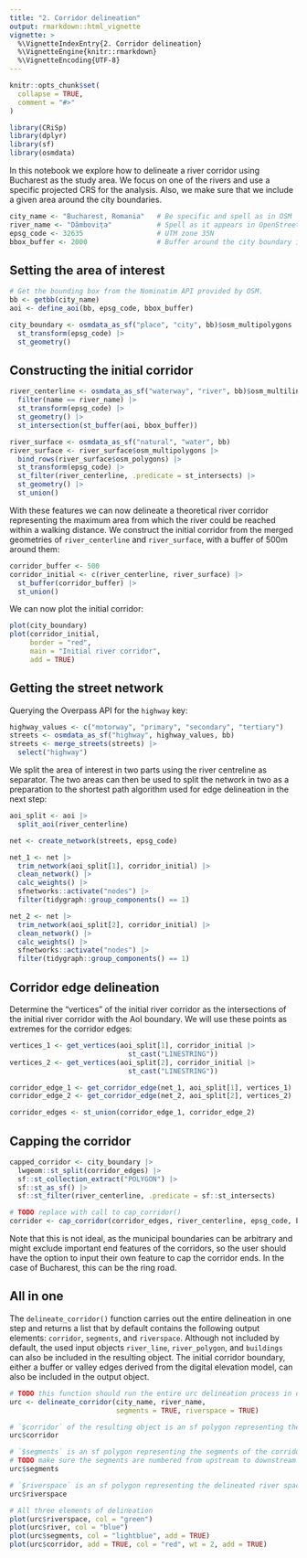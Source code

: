 ```yaml
---
title: "2. Corridor delineation"
output: rmarkdown::html_vignette
vignette: >
  %\VignetteIndexEntry{2. Corridor delineation}
  %\VignetteEngine{knitr::rmarkdown}
  %\VignetteEncoding{UTF-8}
---
```


```r
knitr::opts_chunk$set(
  collapse = TRUE,
  comment = "#>"
)
```

```r
library(CRiSp)
library(dplyr)
library(sf)
library(osmdata)
```

In this notebook we explore how to delineate a river corridor using Bucharest as the study area. We focus on one of the rivers and use a specific projected CRS for the analysis. Also, we make sure that we include a given area around the city boundaries.

```r
city_name <- "Bucharest, Romania"   # Be specific and spell as in OSM
river_name <- "Dâmbovița"           # Spell as it appears in OpenStreetMap
epsg_code <- 32635                  # UTM zone 35N
bbox_buffer <- 2000                 # Buffer around the city boundary in meters
```

## Setting the area of interest

```r
# Get the bounding box from the Nominatim API provided by OSM.
bb <- getbb(city_name)
aoi <- define_aoi(bb, epsg_code, bbox_buffer)
```

```r
city_boundary <- osmdata_as_sf("place", "city", bb)$osm_multipolygons |>
  st_transform(epsg_code) |>
  st_geometry()
```

## Constructing the initial corridor

```r
river_centerline <- osmdata_as_sf("waterway", "river", bb)$osm_multilines |>
  filter(name == river_name) |>
  st_transform(epsg_code) |>
  st_geometry() |>
  st_intersection(st_buffer(aoi, bbox_buffer))

river_surface <- osmdata_as_sf("natural", "water", bb)
river_surface <- river_surface$osm_multipolygons |>
  bind_rows(river_surface$osm_polygons) |>
  st_transform(epsg_code) |>
  st_filter(river_centerline, .predicate = st_intersects) |>
  st_geometry() |>
  st_union()
```

With these features we can now delineate a theoretical river corridor representing the maximum area from which the river could be reached within a walking distance. We construct the initial corridor from the merged geometries of `river_centerline` and `river_surface`, with a buffer of 500m around them:

```r
corridor_buffer <- 500
corridor_initial <- c(river_centerline, river_surface) |>
  st_buffer(corridor_buffer) |>
  st_union()
```

We can now plot the initial corridor:

```r
plot(city_boundary)
plot(corridor_initial,
     border = "red",
     main = "Initial river corridor",
     add = TRUE)
```

## Getting the street network

Querying the Overpass API for the `highway` key:

```r
highway_values <- c("motorway", "primary", "secondary", "tertiary")
streets <- osmdata_as_sf("highway", highway_values, bb)
streets <- merge_streets(streets) |>
  select("highway")
```

We split the area of interest in two parts using the river centreline as separator. The two areas can then be used to split the network in two as a preparation to the shortest path algorithm used for edge delineation in the next step:

```r
aoi_split <- aoi |>
  split_aoi(river_centerline)

net <- create_network(streets, epsg_code)

net_1 <- net |>
  trim_network(aoi_split[1], corridor_initial) |>
  clean_network() |>
  calc_weights() |>
  sfnetworks::activate("nodes") |>
  filter(tidygraph::group_components() == 1)

net_2 <- net |>
  trim_network(aoi_split[2], corridor_initial) |>
  clean_network() |>
  calc_weights() |>
  sfnetworks::activate("nodes") |>
  filter(tidygraph::group_components() == 1)
```

## Corridor edge delineation

Determine the "vertices" of the initial river corridor as the intersections of the initial river corridor with the AoI boundary. We will use these points as extremes for the corridor edges:

```r
vertices_1 <- get_vertices(aoi_split[1], corridor_initial |>
                             st_cast("LINESTRING"))
vertices_2 <- get_vertices(aoi_split[2], corridor_initial |>
                             st_cast("LINESTRING"))
```

```r
corridor_edge_1 <- get_corridor_edge(net_1, aoi_split[1], vertices_1)
corridor_edge_2 <- get_corridor_edge(net_2, aoi_split[2], vertices_2)

corridor_edges <- st_union(corridor_edge_1, corridor_edge_2)
```

## Capping the corridor

```r
capped_corridor <- city_boundary |>
  lwgeom::st_split(corridor_edges) |>
  sf::st_collection_extract("POLYGON") |>
  sf::st_as_sf() |>
  sf::st_filter(river_centerline, .predicate = sf::st_intersects)

# TODO replace with call to cap_corridor()
corridor <- cap_corridor(corridor_edges, river_centerline, epsg_code, bb)
```

Note that this is not ideal, as the municipal boundaries can be arbitrary and might exclude important end features of the corridors, so the user should have the option to input their own feature to cap the corridor ends. In the case of Bucharest, this can be the ring road.

## All in one

The `delineate_corridor()` function carries out the entire delineation in one step and returns a list that by default contains the following output elements: `corridor`, `segments`, and `riverspace`. Although not included by default, the used input objects `river_line`, `river_polygon`, and `buildings` can also be included in the resulting object. The initial corridor boundary, either a buffer or valley edges derived from the digital elevation model, can also be included in the output object.

```r
# TODO this function should run the entire urc delineation process in one step
urc <- delineate_corridor(city_name, river_name,
                          segments = TRUE, riverspace = TRUE)

# `$corridor` of the resulting object is an sf polygon representing the corridor
urc$corridor

# `$segments` is an sf polygon representing the segments of the corridor,
# TODO make sure the segments are numbered from upstream to downstream
urc$segments

# `$riverspace` is an sf polygon representing the delineated river space
urc$riverspace

# All three elements of delineation
plot(urc$riverspace, col = "green")
plot(urc$river, col = "blue")
plot(urc$segments, col = "lightblue", add = TRUE)
plot(urc$corridor, add = TRUE, col = "red", wt = 2, add = TRUE)
```

